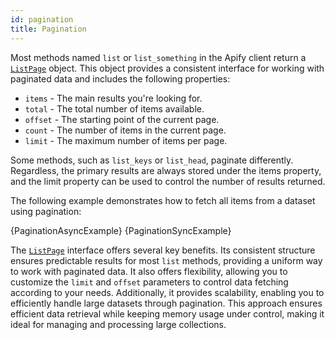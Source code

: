 ```yaml
---
id: pagination
title: Pagination
---
```




Most methods named `list` or `list_something` in the Apify client return a [`ListPage`](/reference/class/ListPage)  object. This object provides a consistent interface for working with paginated data and includes the following properties:

- `items` - The main results you're looking for.
- `total` - The total number of items available.
- `offset` - The starting point of the current page.
- `count` - The number of items in the current page.
- `limit` - The maximum number of items per page.

Some methods, such as `list_keys` or `list_head`, paginate differently. Regardless, the primary results are always stored under the items property, and the limit property can be used to control the number of results returned.

The following example demonstrates how to fetch all items from a dataset using pagination:

<Tabs>
    <TabItem value="AsyncExample" label="Async client" default>
        <CodeBlock className="language-python">
            {PaginationAsyncExample}
        </CodeBlock>
    </TabItem>
    <TabItem value="SyncExample" label="Sync client">
        <CodeBlock className="language-python">
            {PaginationSyncExample}
        </CodeBlock>
    </TabItem>
</Tabs>

The [`ListPage`](/reference/class/ListPage) interface offers several key benefits. Its consistent structure ensures predictable results for most `list` methods, providing a uniform way to work with paginated data. It also offers flexibility, allowing you to customize the `limit` and `offset` parameters to control data fetching according to your needs. Additionally, it provides scalability, enabling you to efficiently handle large datasets through pagination. This approach ensures efficient data retrieval while keeping memory usage under control, making it ideal for managing and processing large collections.
